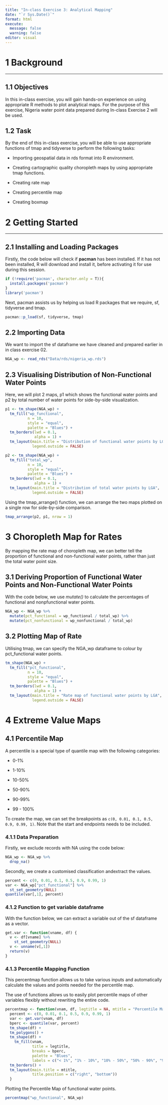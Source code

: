 ```yaml
---
title: "In-class Exercise 3: Analytical Mapping"
date: "`r Sys.Date()`"
format: html
execute:
  message: false
  warning: false
editor: visual
---
```


# **1 Background**

------------------------------------------------------------------------

## **1.1 Objectives**

In this in-class exercise, you will gain hands-on experience on using appropriate R methods to plot analytical maps. For the purpose of this exercise, Nigeria water point data prepared during In-class Exercise 2 will be used.

## **1.2 Task**

By the end of this in-class exercise, you will be able to use appropriate functions of tmap and tidyverse to perform the following tasks:

-   Importing geospatial data in rds format into R environment.

-   Creating cartographic quality choropleth maps by using appropriate tmap functions.

-   Creating rate map

-   Creating percentile map

-   Creating boxmap

# **2 Getting Started**

------------------------------------------------------------------------

## **2.1 Installing and Loading Packages**

Firstly, the code below will check if **pacman** has been installed. If it has not been installed, R will download and install it, before activating it for use during this session.

```r
if (!require('pacman', character.only = T)){
  install.packages('pacman')
}
library('pacman')
```

Next, pacman assists us by helping us load R packages that we require, sf, tidyverse and tmap.

```r
pacman::p_load(sf, tidyverse, tmap)
```

## **2.2 Importing Data**

We want to import the sf dataframe we have cleaned and prepared earlier in in class exercise 02.

```r
NGA_wp <- read_rds("Data/rds/nigeria_wp.rds")
```

## **2.3 Visualising Distribution of Non-Functional Water Points**

Here, we will plot 2 maps, p1 which shows the functional water points and p2 by total number of water points for side-by-side visualization.

```r
p1 <- tm_shape(NGA_wp) +
  tm_fill("wp_functional",
          n = 10,
          style = "equal",
          palette = "Blues") +
  tm_borders(lwd = 0.1,
             alpha = 1) +
  tm_layout(main.title = "Distribution of functional water points by LGA",
            legend.outside = FALSE)
```

```r
p2 <- tm_shape(NGA_wp) +
  tm_fill("total_wp",
          n = 10,
          style = "equal",
          palette = "Blues") +
  tm_borders(lwd = 0.1,
             alpha = 1) +
  tm_layout(main.title = "Distribution of total water points by LGA",
            legend.outside = FALSE)
```

Using the tmap_arrange() function, we can arrange the two maps plotted on a single row for side-by-side comparison.

```r
tmap_arrange(p2, p1, nrow = 1)
```

# **3 Choropleth Map for Rates**

By mapping the rate map of choropleth map, we can better tell the proportion of functional and non-functional water points, rather than just the total water point size.

## **3.1 Deriving Proportion of Functional Water Points and Non-Functional Water Points**

With the code below, we use *mutate()* to calculate the percentages of functional and nonpfunctional water points.

```r
NGA_wp <- NGA_wp %>%
  mutate(pct_functional = wp_functional / total_wp) %>%
  mutate(pct_nonfunctional = wp_nonfunctional / total_wp)
```

## **3.2 Plotting Map of Rate**

Utilising tmap, we can specify the NGA_wp dataframe to colour by pct_functional water points.

```r
tm_shape(NGA_wp) +
  tm_fill("pct_functional",
          n = 10,
          style = "equal",
          palette = "Blues") +
  tm_borders(lwd = 0.1,
             alpha = 1) +
  tm_layout(main.title = "Rate map of functional water points by LGA",
            legend.outside = FALSE)
```

# **4 Extreme Value Maps**

## **4.1 Percentile Map**

A percentile is a special type of quantile map with the following categories:

-   0-1%

-   1-10%

-   10-50%

-   50-90%

-   90-99%

-   99 - 100%

To create the map, we can set the breakpoints as `c(0, 0.01, 0.1, 0.5, 0.9, 0.99, 1)`. Note that the start and endpoints needs to be included.

### **4.1.1 Data Preparation**

Firstly, we exclude records with NA using the code below:

```r
NGA_wp <- NGA_wp %>%
  drop_na()
```

Secondly, we create a customised classification andextract the values.

```r
percent <- c(0, 0.01, 0.1, 0.5, 0.9, 0.99, 1)
var <- NGA_wp["pct_functional"] %>%
  st_set_geometry(NULL)
quantile(var[,1], percent)
```

### **4.1.2 Function to get variable dataframe**

With the function below, we can extract a variable out of the sf dataframe as a vector.

```r
get.var <- function(vname, df) {
  v <- df[vname] %>%
    st_set_geometry(NULL)
  v <- unname(v[,1])
  return(v)
}
```

### **4.1.3 Percentile Mapping Function**

This percentmap function allows us to take various inputs and automatically calculate the values and points needed for the percentile map.

The use of functions allows us to easily plot percentile maps of other variables flexibly without rewriting the entire code.

```r
percentmap <- function(vnam, df, legtitle = NA, mtitle = "Percentile Map"){
  percent <- c(0, 0.01, 0.1, 0.5, 0.9, 0.99, 1)
  var <- get.var(vnam, df)
  bperc <- quantile(var, percent)
  tm_shape(df) +
  tm_polygons() +
  tm_shape(df) +
    tm_fill(vnam,
            title = legtitle,
            breaks = bperc,
            palette = "Blues",
            labels = c("< 1%", "1% - 10%", "10% - 50%", "50% - 90%", "90% - 99%", "99% - 100%")) +
  tm_borders() +
  tm_layout(main.title = mtitle,
            title.position = c("right", "bottom"))
  }
```

Plotting the Percentile Map of functional water points.

```r
percentmap("wp_functional", NGA_wp)
```
